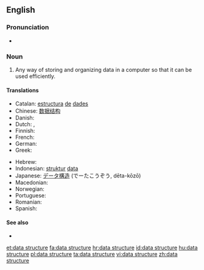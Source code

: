 ==English==

===Pronunciation===
* {{audio|en-us-data structure.ogg|Audio (US)}}

===Noun===
{{examples-right|[[matrix]], [[stack]], [[queue]], [[dequeue]], [[list]], [[vector]], scene graph}}
{{en-noun|head=[[data]] [[structure]]}}

# {{context|comp sci|lang=en}} Any way of storing and organizing data in a computer so that it can be used efficiently.

====Translations====
{{trans-top|organization of data}}
* Catalan: [[estructura]] [[de]] [[dades]] {{g|f}}
* Chinese: [[数据结构]]
* Danish: {{t|da|datastruktur}}
* Dutch: {{t|nl|gegevensstructuur}}, {{t|nl|datastructuur|f}}
* Finnish: {{t|fi|tietorakenne}}
* French: {{t|fr|structure de donnée}}
* German: {{t|de|Datenstruktur|f}}
* Greek: {{t|el|δομή δεδομένων|f|tr=domí dedoménon|sc=Grek}}
{{trans-mid}}
* Hebrew: {{t|he|מבנה נתונים|m}}
* Indonesian: [[struktur]] [[data]]
* Japanese: [[データ構造]] (でーたこうぞう, dēta-kōzō)
* Macedonian: {{t|mk|податочна структура|f|tr=podátočna struktúra}}
* Norwegian: {{t|no|datastruktur|m}}
* Portuguese: {{t|pt|estrutura de dados}}
* Romanian: {{t|ro|structură de date|f}}
* Spanish: {{t|es|estructura de datos}}
{{trans-bottom}}

====See also====
* {{pedia}}

[[et:data structure]]
[[fa:data structure]]
[[hr:data structure]]
[[id:data structure]]
[[hu:data structure]]
[[pl:data structure]]
[[ta:data structure]]
[[vi:data structure]]
[[zh:data structure]]